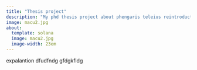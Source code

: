 ```yaml
---
title: "Thesis project"
description: "My phd thesis project about phengaris teleius reintroduction."
image: macu2.jpg
about:
  template: solana
  image: macu2.jpg
  image-width: 23em
---
```


expalantion dfudfndg gfdgkfldg
